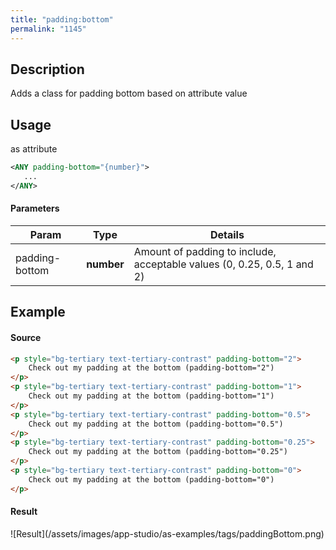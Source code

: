```yaml
---
title: "padding:bottom"
permalink: "1145"
---
```


## Description

Adds a class for padding bottom based on attribute value

## Usage

as attribute

```xml
<ANY padding-bottom="{number}">
   ...
</ANY>
```

#### Parameters

| Param | Type | Details |
| --- | --- | --- |
| padding-bottom | **number** | Amount of padding to include, acceptable values (0, 0.25, 0.5, 1 and 2) |

## Example

#### Source

```html
<p style="bg-tertiary text-tertiary-contrast" padding-bottom="2">
    Check out my padding at the bottom (padding-bottom="2")
</p>
<p style="bg-tertiary text-tertiary-contrast" padding-bottom="1">
    Check out my padding at the bottom (padding-bottom="1")
</p>
<p style="bg-tertiary text-tertiary-contrast" padding-bottom="0.5">
    Check out my padding at the bottom (padding-bottom="0.5")
</p>
<p style="bg-tertiary text-tertiary-contrast" padding-bottom="0.25">
    Check out my padding at the bottom (padding-bottom="0.25")
</p>
<p style="bg-tertiary text-tertiary-contrast" padding-bottom="0">
    Check out my padding at the bottom (padding-bottom="0")
</p>
```

#### Result

<Frame>![Result](/assets/images/app-studio/as-examples/tags/paddingBottom.png)</Frame>
